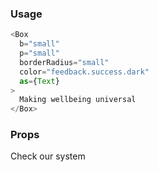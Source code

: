 
### Usage

```javascript type=expo
<Box
  b="small"
  p="small"
  borderRadius="small"
  color="feedback.success.dark"
  as={Text}
>
  Making wellbeing universal
</Box>
```

### Props

Check <GatsbyLink to="/system/getting-started">our system</GatsbyLink>
